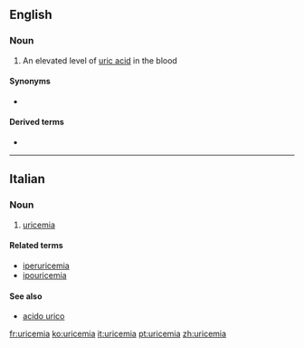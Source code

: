 ==English==

===Noun===
{{en-noun|-}}

# {{label|en|medicine}} An elevated level of [[uric acid]] in the blood

====Synonyms====
* {{l|en|uricacidemia}}

====Derived terms====
* {{l|en|hypouricemia}}

----

==Italian==

===Noun===
{{it-noun|f}}

# {{label|it|pathology}} [[#English|uricemia]]

====Related terms====
* [[iperuricemia]]
* [[ipouricemia]]

====See also====
* [[acido urico]]

[[fr:uricemia]]
[[ko:uricemia]]
[[it:uricemia]]
[[pt:uricemia]]
[[zh:uricemia]]